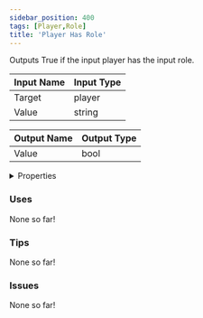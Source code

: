```yaml
---
sidebar_position: 400
tags: [Player,Role]
title: 'Player Has Role'
---
```


Outputs True if the input player has the input role.




<EsbSvg />

| Input Name | Input Type |
|-----------|-----------|
| Target | player |
| Value | string |

| Output Name | Output Type |
|-----------|-----------|
| Value | bool |


<details>
  <summary>Properties</summary>
  <div>
    <div>
    <table>
      <thead>
        <tr>
          <th>Is beta required?</th>
          <th>❌</th>
        </tr>
        <tr>
          <th>Is this chip a trolling risk?</th>
          <th>❌</th>
        </tr>
        <tr>
          <th>Is this chip a role assignment risk?</th>
          <th>❌</th>
        </tr>
        <tr>
          <th>Chip UUID</th>
          <th>9b39ed47-e9a5-4f04-b4cd-80f5bbaff2f7</th>
        </tr>
      </thead>
    </table>
    </div>
  </div>
</details>

### Uses

None so far!

### Tips

None so far!

### Issues

None so far!